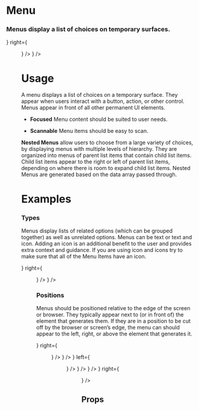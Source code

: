 
<Meta title="Atoms|Menu" component={Menu} />

# Menu

### Menus display a list of choices on temporary surfaces.

<Preview withToolbar>
  <Story name="Standard">
  <Grid columns="3">
  <div/>
  <Card>
  <Bar padding="2x" 
  left = {<Title size="xl" weight="bold" text="Malibu, CA"/>}
  right={
     <Menu  visible 
     data={[
  {
    label: "Save",
  },
  {
    label: "Filter",
  },
  {
    label: "Share",
  },
  {
    label: "Delete",
  },
]}
 position="bottomLeft" />}
 />
 <Bar padding="2x" 
 left={
   <Text size="lg" 
   text="Live the California dream at this modern paradise right on the beach in Malibu. Whether it's your escape from the city or new full time residence; nothing beats waking up to the sound of waves and having coffee on the sun drenched deck with dolphins swimming by in the morning. Located just minutes away from Santa Monica and walking distance to Malibu's hottest restaurant Moonshadows. It's time to buy that stand up paddleboard, get back in tune with nature and start living your Malibu dream now. This is the best deal under $4 million on the beach."
   />
   } />
 </Card>
 <div/>
 </Grid>
  </Story>
</Preview>

# Usage

A menu displays a list of choices on a temporary surface. They appear when users interact with a button, action, or other control. Menus appear in front of all other permanent UI elements.

- **Focused**
Menu content should be suited to user needs.

- **Scannable**
Menu items should be easy to scan.

**Nested Menus** allow users to choose from a large variety of choices, by displaying menus with multiple levels of hierarchy. They are organized into menus of parent list items that contain child list items. Child list items appear to the right or left of parent list items, depending on where there is room to expand child list items. Nested Menus are generated based on the data array passed through.

# Examples

### Types

Menus display lists of related options (which can be grouped together) as well as unrelated options. Menus can be text or text and icon. Adding an icon is an additional benefit to the user and provides extra context and guidance. If you are using icon and icons try to make sure that all of the Menu Items have an icon.

<Preview>
  <Story name="Types">
   <Grid columns="3" gap="3xl">
   <div/>
 <Card>
  <Bar padding="2x" 
  left = {<Title size="xl" weight="bold" text="Malibu, CA"/>}
  right={
     <Menu  visible 
     data={[
  {
    label: "Save",
    icon: "save",
  },
  {
    label: "Filter",
    icon: "filter",
  },
  {
    label: "Share",
    icon: "share",
  },
  {
    label: "Delete",
    icon: "delete",
  },
]}
 position="bottomLeft" />}
 />
 <Bar padding="2x" 
 left={
   <Text size="lg" 
   text="Live the California dream at this modern paradise right on the beach in Malibu. Whether it's your escape from the city or new full time residence; nothing beats waking up to the sound of waves and having coffee on the sun drenched deck with dolphins swimming by in the morning. Located just minutes away from Santa Monica and walking distance to Malibu's hottest restaurant Moonshadows. It's time to buy that stand up paddleboard, get back in tune with nature and start living your Malibu dream now. This is the best deal under $4 million on the beach."
   />
   } />
 </Card>
 <div/>
      </Grid>
  </Story>
</Preview>

### Positions

Menus should be positioned relative to the edge of the screen or browser. They typically appear next to (or in front of) the element that generates them. If they are in a position to be cut off by the browser or screen’s edge, the menu can should appear to the left, right, or above the element that generates it.

<Preview>
  <Story name="Position">
   <Grid columns="3" gap="3xl">
           <Card>
  <Bar padding="2x" 
  left = {<Title size="xl" weight="bold" text="Malibu, CA"/>}
  right={
     <Menu  visible 
     data={[
  {
    label: "Save",
  },
  {
    label: "Filter",
  },
  {
    label: "Share",
  },
  {
    label: "Delete",
  },
]}
 position="bottomLeft" />}
 />
 <Bar padding="2x" 
 left={
   <Text size="lg" 
   text="Live the California dream at this modern paradise right on the beach in Malibu. Whether it's your escape from the city or new full time residence; nothing beats waking up to the sound of waves and having coffee on the sun drenched deck with dolphins swimming by in the morning. Located just minutes away from Santa Monica and walking distance to Malibu's hottest restaurant Moonshadows. It's time to buy that stand up paddleboard, get back in tune with nature and start living your Malibu dream now. This is the best deal under $4 million on the beach."
   />
   } />
 </Card>
        <Card>
  <Bar padding="2x" 
  right = {<Title size="xl" weight="bold" text="Malibu, CA"/>}
  left={
     <Menu  visible 
     data={[
  {
    label: "Save",
  },
  {
    label: "Filter",
  },
  {
    label: "Share",
  },
  {
    label: "Delete",
  },
]}
 position="bottomRight" />}
 />
 <Bar padding="2x" 
 left={
   <Text size="lg" 
   text="Live the California dream at this modern paradise right on the beach in Malibu. Whether it's your escape from the city or new full time residence; nothing beats waking up to the sound of waves and having coffee on the sun drenched deck with dolphins swimming by in the morning. Located just minutes away from Santa Monica and walking distance to Malibu's hottest restaurant Moonshadows. It's time to buy that stand up paddleboard, get back in tune with nature and start living your Malibu dream now. This is the best deal under $4 million on the beach."
   />
   } />
 </Card>
 <Card>
 <Bar padding="2x" 
 left={
   <Text size="lg" 
   text="Live the California dream at this modern paradise right on the beach in Malibu. Whether it's your escape from the city or new full time residence; nothing beats waking up to the sound of waves and having coffee on the sun drenched deck with dolphins swimming by in the morning. Located just minutes away from Santa Monica and walking distance to Malibu's hottest restaurant Moonshadows. It's time to buy that stand up paddleboard, get back in tune with nature and start living your Malibu dream now. This is the best deal under $4 million on the beach."
   />
   } />
   <Bar padding="2x" 
  left = {<Title size="xl" weight="bold" text="Malibu, CA"/>}
  right={
     <Menu  visible 
     data={[
  {
    label: "Save",
  },
  {
    label: "Filter",
  },
  {
    label: "Share",
  },
  {
    label: "Delete",
  },
]}
 position="topLeft" />}
 />
 </Card>
      </Grid>
  </Story>
</Preview>



## Props

<Props of={Menu} />
